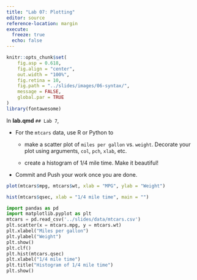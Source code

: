 ```yaml
---
title: "Lab 07: Plotting"
editor: source
reference-location: margin
execute:
  freeze: true
  echo: false
---
```


```r
knitr::opts_chunk$set(
    fig.asp = 0.618,
    fig.align = "center",
    out.width = "100%",
    fig.retina = 10,
    fig.path = "../slides/images/06-syntax/",
    message = FALSE,
    global.par = TRUE
)
library(fontawesome)
```

::: callout-note
<!-- - *Find your mate and work in pairs. * -->

<!-- - *Two volunteer pairs teach us how to make beautiful plots next Tuesday (Feb 13)!* -->

<!-- - *The presenters will be awarded a hex sticker! 😎* -->
:::

In **lab.qmd** `## Lab 7`,

- For the `mtcars` data, use R or Python to 
  + make a scatter plot of `miles per gallon` vs. `weight`. Decorate your plot using arguments, `col`, `pch`, `xlab`, etc.
  
  + create a histogram of 1/4 mile time. Make it beautiful!
  
- Commit and Push your work once you are done.


```r
plot(mtcars$mpg, mtcars$wt, xlab = "MPG", ylab = "Weight")
```

```r
hist(mtcars$qsec, xlab = "1/4 mile time", main = "")
```


```python
import pandas as pd
import matplotlib.pyplot as plt
mtcars = pd.read_csv('../slides/data/mtcars.csv')
plt.scatter(x = mtcars.mpg, y = mtcars.wt)
plt.xlabel("Miles per gallon")
plt.ylabel("Weight")
plt.show()
plt.clf()
plt.hist(mtcars.qsec)
plt.xlabel("1/4 mile time")
plt.title("Histogram of 1/4 mile time")
plt.show()
```


